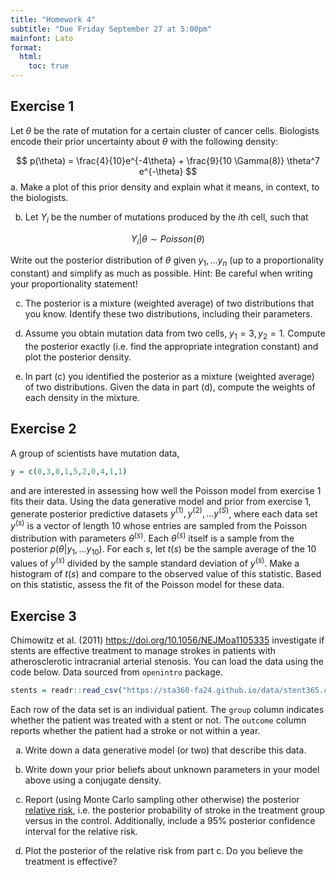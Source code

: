 ```yaml
---
title: "Homework 4"
subtitle: "Due Friday September 27 at 5:00pm"
mainfont: Lato
format: 
  html:
    toc: true
---
```



## Exercise 1

Let $\theta$ be the rate of mutation for a certain cluster of cancer cells. Biologists encode their prior uncertainty about $\theta$ with the following density:

$$
p(\theta) = \frac{4}{10}e^{-4\theta} + \frac{9}{10 \Gamma(8)} \theta^7 e^{-\theta}
$$
a. Make a plot of this prior density and explain what it means, in context, to the biologists.

b. Let $Y_i$ be the number of mutations produced by the $i$th cell, such that

$$
Y_i | \theta \sim Poisson(\theta)
$$

Write out the posterior distribution of $\theta$ given $y_1,\ldots y_n$ (up to a proportionality constant) and simplify as much as possible. Hint: Be careful when writing your proportionality statement!

c. The posterior is a mixture (weighted average) of two distributions that you know. Identify these two distributions, including their parameters.

d. Assume you obtain mutation data from two cells, $y_1 = 3, y_2 = 1$. Compute the posterior exactly (i.e. find the appropriate integration constant) and plot the posterior density. 

e. In part (c) you identified the posterior as a mixture (weighted average) of two distributions. Given the data in part (d), compute the weights of each density in the mixture.

## Exercise 2

A group of scientists have mutation data, 

```r
y = c(0,3,0,1,5,2,0,4,1,1)
```

and are interested in assessing how well the Poisson model from exercise 1 fits their data. Using the data generative model and prior from exercise 1, generate posterior predictive datasets $y^{(1)}, y^{(2)}, \ldots y^{(S)}$, where each data set $y^{(s)}$ is a vector of length 10 whose entries are sampled from the Poisson distribution with parameters $\theta^{(s)}$. Each $\theta^{(s)}$ itself is a sample from the posterior $p(\theta | y_1, \ldots y_{10})$. For each $s$, let $t(s)$ be the sample average of the 10 values of $y^{(s)}$ divided by the sample standard deviation of $y^{(s)}$. Make a histogram of $t(s)$ and compare to the observed value of this statistic. Based on this statistic, assess the fit of the Poisson model for these data.


## Exercise 3

Chimowitz et al. (2011) [https://doi.org/10.1056/NEJMoa1105335](https://doi.org/10.1056/NEJMoa1105335) investigate if stents are effective treatment to manage strokes in patients with atherosclerotic intracranial arterial stenosis. You can load the data using the code below. Data sourced from `openintro` package.

```r
stents = readr::read_csv("https://sta360-fa24.github.io/data/stent365.csv")
```

Each row of the data set is an individual patient. The `group` column indicates whether the patient was treated with a stent or not. The `outcome` column reports whether the patient had a stroke or not within a year.

a. Write down a data generative model (or two) that describe this data.

b. Write down your prior beliefs about unknown parameters in your model above using a conjugate density.

c. Report (using Monte Carlo sampling other otherwise) the posterior [relative risk](https://en.wikipedia.org/wiki/Relative_risk), i.e. the posterior probability of stroke in the treatment group versus in the control. Additionally, include a 95% posterior confidence interval for the relative risk.

d. Plot the posterior of the relative risk from part c. Do you believe the treatment is effective?